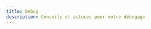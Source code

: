 ```yaml
---
title: Debug
description: Conseils et astuces pour votre débogage
---
```



<CardGrid>
	<LinkCard
		title="Débogage de l'application"
		href="/fr/develop/Debug/application//"
	/>
	<LinkCard title="Débogage dans VS Code" href="/fr/develop/Debug/vscode" />
	<LinkCard
		title="Débogage dans RustRover"
		href="/fr/develop/Debug/rustrover"
	/>
</CardGrid>
